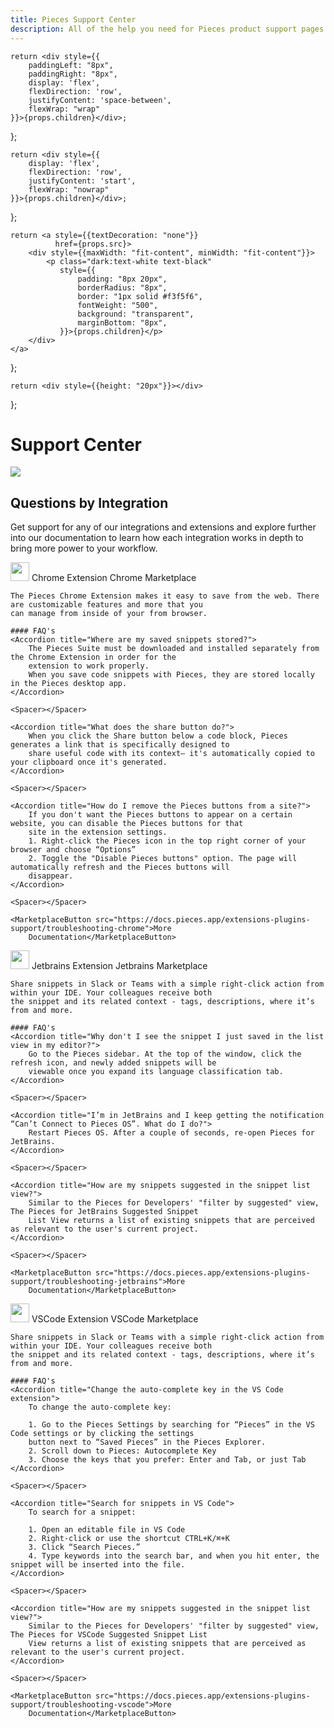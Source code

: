 ```yaml
---
title: Pieces Support Center
description: All of the help you need for Pieces product support pages. FAQs and articles and more. Contact our Support team for help.
---
```


    return <div style={{
        paddingLeft: "8px",
        paddingRight: "8px",
        display: 'flex',
        flexDirection: 'row',
        justifyContent: 'space-between',
        flexWrap: "wrap"
    }}>{props.children}</div>;
};

    return <div style={{
        display: 'flex',
        flexDirection: 'row',
        justifyContent: 'start',
        flexWrap: "nowrap"
    }}>{props.children}</div>;
};

    return <a style={{textDecoration: "none"}}
              href={props.src}>
        <div style={{maxWidth: "fit-content", minWidth: "fit-content"}}>
            <p class="dark:text-white text-black"
               style={{
                   padding: "8px 20px",
                   borderRadius: "8px",
                   border: "1px solid #f3f5f6",
                   fontWeight: "500",
                   background: "transparent",
                   marginBottom: "8px",
               }}>{props.children}</p>
        </div>
    </a>
};

    return <div style={{height: "20px"}}></div>
};

<link rel="canonical" href="https://code.pieces.app/support"/>

# Support Center

<Image width="auto"
       src="https://assets.website-files.com/6143afec68f55570f449ef97/63349265603dbf9fead4ad8a_support-opt.png"></Image>

## Questions by Integration

Get support for any of our integrations and extensions and explore further into our documentation to learn how each integration works
in depth to bring more power to your workflow.

<Accordion defaultOpen title="Chrome">
    <GridFlexSpaceBetweenRow>
        <GridFlexRow>
            <Image width="30px" src={"/assets/logos/chrome_logo.png"}/>
            <Heading type="h3" style={{marginTop: "16px", marginLeft: "8px"}}>Chrome Extension</Heading>
        </GridFlexRow>
        <GridFlexRow>
            <MarketplaceButton
                src="https://chrome.google.com/webstore/detail/pieces-save-code-snippets/igbgibhbfonhmjlechmeefimncpekepm">Chrome
                Marketplace</MarketplaceButton>
        </GridFlexRow>
    </GridFlexSpaceBetweenRow>

    The Pieces Chrome Extension makes it easy to save from the web. There are customizable features and more that you
    can manage from inside of your from browser.

    #### FAQ's
    <Accordion title="Where are my saved snippets stored?">
        The Pieces Suite must be downloaded and installed separately from the Chrome Extension in order for the
        extension to work properly.
        When you save code snippets with Pieces, they are stored locally in the Pieces desktop app.
    </Accordion>

    <Spacer></Spacer>

    <Accordion title="What does the share button do?">
        When you click the Share button below a code block, Pieces generates a link that is specifically designed to
        share useful code with its context— it's automatically copied to your clipboard once it's generated.
    </Accordion>

    <Spacer></Spacer>

    <Accordion title="How do I remove the Pieces buttons from a site?">
        If you don't want the Pieces buttons to appear on a certain website, you can disable the Pieces buttons for that
        site in the extension settings.
        1. Right-click the Pieces icon in the top right corner of your browser and choose “Options”
        2. Toggle the "Disable Pieces buttons" option. The page will automatically refresh and the Pieces buttons will
        disappear.
    </Accordion>

    <Spacer></Spacer>

    <MarketplaceButton src="https://docs.pieces.app/extensions-plugins-support/troubleshooting-chrome">More
        Documentation</MarketplaceButton>

</Accordion>

<Spacer></Spacer>

<Accordion title="Jetbrains">
    <GridFlexSpaceBetweenRow>
        <GridFlexRow>
            <Image width="30px" src={"/assets/logos/jetbrains_logo.png"}/>
            <Heading type="h3" style={{marginTop: "16px", marginLeft: "8px"}}>Jetbrains Extension</Heading>
        </GridFlexRow>
        <GridFlexRow>
            <MarketplaceButton
                src="https://plugins.jetbrains.com/plugin/17328-pieces--save-search-share--reuse-code-snippets">Jetbrains
                Marketplace</MarketplaceButton>
        </GridFlexRow>
    </GridFlexSpaceBetweenRow>

    Share snippets in Slack or Teams with a simple right-click action from within your IDE. Your colleagues receive both
    the snippet and its related context - tags, descriptions, where it’s from and more.

    #### FAQ's
    <Accordion title="Why don't I see the snippet I just saved in the list view in my editor?">
        Go to the Pieces sidebar. At the top of the window, click the refresh icon, and newly added snippets will be
        viewable once you expand its language classification tab.
    </Accordion>

    <Spacer></Spacer>

    <Accordion title="I’m in JetBrains and I keep getting the notification “Can’t Connect to Pieces OS”. What do I do?">
        Restart Pieces OS. After a couple of seconds, re-open Pieces for JetBrains.
    </Accordion>

    <Spacer></Spacer>

    <Accordion title="How are my snippets suggested in the snippet list view?">
        Similar to the Pieces for Developers' "filter by suggested" view, The Pieces for JetBrains Suggested Snippet
        List View returns a list of existing snippets that are perceived as relevant to the user's current project.
    </Accordion>

    <Spacer></Spacer>

    <MarketplaceButton src="https://docs.pieces.app/extensions-plugins-support/troubleshooting-jetbrains">More
        Documentation</MarketplaceButton>
</Accordion>

<Spacer></Spacer>

<Accordion title="Visual Studio Code">
    <GridFlexSpaceBetweenRow>
        <GridFlexRow>
            <Image width="30px" src={"/assets/logos/vscode_logo.png"}/>
            <Heading type="h3" style={{marginTop: "16px", marginLeft: "8px"}}>VSCode Extension</Heading>
        </GridFlexRow>
        <GridFlexRow>
            <MarketplaceButton
                src="https://marketplace.visualstudio.com/items?itemName=MeshIntelligentTechnologiesInc.pieces-vscode">VSCode
                Marketplace</MarketplaceButton>
        </GridFlexRow>
    </GridFlexSpaceBetweenRow>

    Share snippets in Slack or Teams with a simple right-click action from within your IDE. Your colleagues receive both
    the snippet and its related context - tags, descriptions, where it’s from and more.

    #### FAQ's
    <Accordion title="Change the auto-complete key in the VS Code extension">
        To change the auto-complete key:

        1. Go to the Pieces Settings by searching for “Pieces” in the VS Code settings or by clicking the settings
        button next to “Saved Pieces” in the Pieces Explorer.
        2. Scroll down to Pieces: Autocomplete Key
        3. Choose the keys that you prefer: Enter and Tab, or just Tab
    </Accordion>

    <Spacer></Spacer>

    <Accordion title="Search for snippets in VS Code">
        To search for a snippet:

        1. Open an editable file in VS Code
        2. Right-click or use the shortcut CTRL+K/⌘+K
        3. Click “Search Pieces.”
        4. Type keywords into the search bar, and when you hit enter, the snippet will be inserted into the file.
    </Accordion>

    <Spacer></Spacer>

    <Accordion title="How are my snippets suggested in the snippet list view?">
        Similar to the Pieces for Developers' "filter by suggested" view, The Pieces for VSCode Suggested Snippet List
        View returns a list of existing snippets that are perceived as relevant to the user's current project.
    </Accordion>

    <Spacer></Spacer>

    <MarketplaceButton src="https://docs.pieces.app/extensions-plugins-support/troubleshooting-vscode">More
        Documentation</MarketplaceButton>
</Accordion>